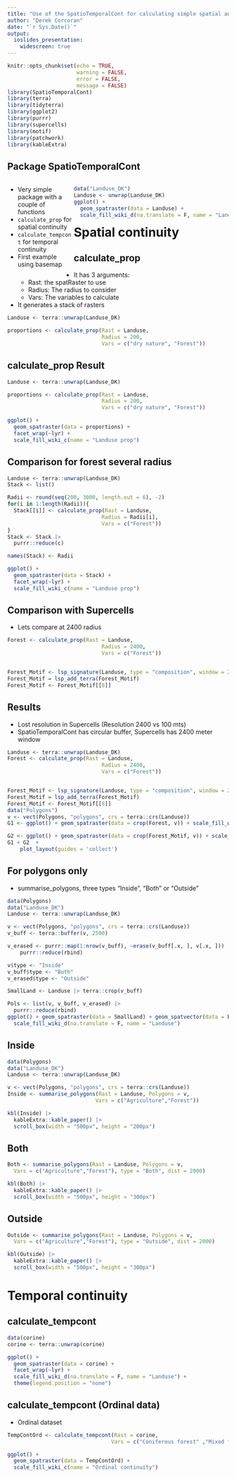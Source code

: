 ```yaml
---
title: "Use of the SpatioTemporalCont for calculating simple spatial and temporal continuity"
author: "Derek Corcoran"
date: "`r Sys.Date()`"
output:
  ioslides_presentation:
    widescreen: true
---
```


```r
knitr::opts_chunk$set(echo = TRUE, 
                      warning = FALSE,
                      error = FALSE,
                      message = FALSE)
library(SpatioTemporalCont)
library(terra)
library(tidyterra)
library(ggplot2)
library(purrr)
library(supercells)
library(motif)
library(patchwork)
library(kableExtra)
```

## Package SpatioTemporalCont

::: {style="float: left; width: 30%;"}
* Very simple package with a couple of functions
* `calculate_prop` for spatial continuity
* `calculate_tempcont` for temporal continuity
* First example using basemap
:::

::: {style="float: right; width: 70%;"}
```r
data("Landuse_DK")
Landuse <- unwrap(Landuse_DK)
ggplot() + 
  geom_spatraster(data = Landuse) +
  scale_fill_wiki_d(na.translate = F, name = "Landuse")
```
:::

# Spatial continuity

## calculate_prop

* It has 3 arguments:
    - Rast: the spatRaster to use
    - Radius: The radius to consider
    - Vars: The variables to calculate
* It generates a stack of rasters

```r
Landuse <- terra::unwrap(Landuse_DK)

proportions <- calculate_prop(Rast = Landuse,
                              Radius = 200,
                              Vars = c("dry nature", "Forest"))
```


## calculate_prop Result

```r
Landuse <- terra::unwrap(Landuse_DK)

proportions <- calculate_prop(Rast = Landuse,
                              Radius = 200,
                              Vars = c("dry nature", "Forest"))

ggplot() + 
  geom_spatraster(data = proportions) +
  facet_wrap(~lyr) +
  scale_fill_wiki_c(name = "Landuse prop")
```

## Comparison for forest several radius

```r
Landuse <- terra::unwrap(Landuse_DK)
Stack <- list()

Radii <- round(seq(200, 3000, length.out = 6), -2)
for(i in 1:length(Radii)){
  Stack[[i]] <- calculate_prop(Rast = Landuse,
                              Radius = Radii[i],
                              Vars = c("Forest"))
}
Stack <- Stack |> 
  purrr::reduce(c) 

names(Stack) <- Radii

ggplot() + 
  geom_spatraster(data = Stack) +
  facet_wrap(~lyr) +
  scale_fill_wiki_c(name = "Landuse prop")
```

## Comparison with Supercells

* Lets compare at 2400 radius

```r
Forest <- calculate_prop(Rast = Landuse,
                              Radius = 2400,
                              Vars = c("Forest"))


Forest_Motif <- lsp_signature(Landuse, type = "composition", window = 24, normalization = "pdf", ordered = FALSE)
Forest_Motif = lsp_add_terra(Forest_Motif)
Forest_Motif <- Forest_Motif[[8]]
```

## Results {.smaller} 

* Lost resolution in Supercells (Resolution 2400 vs 100 mts)
* SpatioTemporalCont has circular buffer, Supercells has 2400 meter window

```r
Landuse <- terra::unwrap(Landuse_DK)
Forest <- calculate_prop(Rast = Landuse,
                              Radius = 2400,
                              Vars = c("Forest"))


Forest_Motif <- lsp_signature(Landuse, type = "composition", window = 24, normalization = "pdf", ordered = FALSE)
Forest_Motif = lsp_add_terra(Forest_Motif)
Forest_Motif <- Forest_Motif[[8]]
data("Polygons")
v <- vect(Polygons, "polygons", crs = terra::crs(Landuse))
G1 <- ggplot() + geom_spatraster(data = crop(Forest, v)) + scale_fill_wiki_c(limits = c(0,1)) + ggtitle("SpatioTemporalCont")

G2 <- ggplot() + geom_spatraster(data = crop(Forest_Motif, v)) + scale_fill_wiki_c(limits = c(0,1)) + ggtitle("Supercells")
G1 + G2  +
    plot_layout(guides = 'collect')
```

## For polygons only

* summarise_polygons, three types "Inside", "Both" or "Outside"

```r
data(Polygons)
data("Landuse_DK")
Landuse <- terra::unwrap(Landuse_DK)

v <- vect(Polygons, "polygons", crs = terra::crs(Landuse))
v_buff <- terra::buffer(v, 2500)

v_erased <- purrr::map(1:nrow(v_buff), ~erase(v_buff[.x, ], v[.x, ])) |> 
    purrr::reduce(rbind)

v$type <- "Inside"
v_buff$type <- "Both"
v_erased$type <- "Outside"

SmallLand <- Landuse |> terra::crop(v_buff)

Pols <- list(v, v_buff, v_erased) |> 
  purrr::reduce(rbind)
ggplot() + geom_spatraster(data = SmallLand) + geom_spatvector(data = Pols, alpha = 0.8) + facet_wrap(~type) +
  scale_fill_wiki_d(na.translate = F, name = "Landuse")
```

## Inside

```r
data(Polygons)
data("Landuse_DK")
Landuse <- terra::unwrap(Landuse_DK)

v <- vect(Polygons, "polygons", crs = terra::crs(Landuse))
Inside <- summarise_polygons(Rast = Landuse, Polygons = v,
                            Vars = c("Agriculture","Forest"))
```

```r
kbl(Inside) |> 
  kableExtra::kable_paper() |> 
  scroll_box(width = "500px", height = "200px")
```

## Both

```r
Both <- summarise_polygons(Rast = Landuse, Polygons = v,
  Vars = c("Agriculture","Forest"), type = "Both", dist = 2000)
```

```r
kbl(Both) |> 
  kableExtra::kable_paper() |> 
  scroll_box(width = "500px", height = "300px")
```


## Outside

```r
Outside <- summarise_polygons(Rast = Landuse, Polygons = v,
  Vars = c("Agriculture","Forest"), type = "Outside", dist = 2000)
```

```r
kbl(Outside) |> 
  kableExtra::kable_paper() |> 
  scroll_box(width = "500px", height = "300px")
```


# Temporal continuity

## calculate_tempcont

```r
data(corine)
corine <- terra::unwrap(corine)
```

```r
ggplot() + 
  geom_spatraster(data = corine) +
  facet_wrap(~lyr) +
  scale_fill_wiki_d(na.translate = F, name = "Landuse") + 
  theme(legend.position = "none")
```


## calculate_tempcont (Ordinal data)

* Ordinal dataset

```r
TempContOrd <- calculate_tempcont(Rast = corine,
                                 Vars = c("Coniferous forest" ,"Mixed forest"))
```

```r
ggplot() + 
  geom_spatraster(data = TempContOrd) +
  scale_fill_wiki_c(name = "Ordinal continuity")
```


